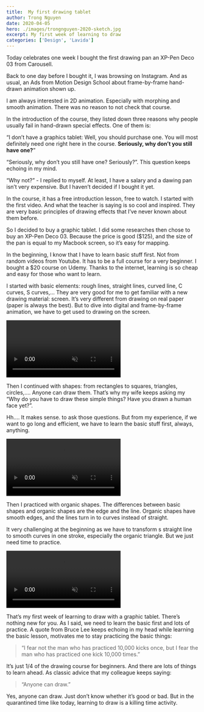 ```yaml
---
title:  My first drawing tablet
author: Trong Nguyen
date: 2020-04-05
hero: ./images/trongnguyen-2020-sketch.jpg
excerpt: My first week of learning to draw
categories: ['Design', 'Lavida']
---
```


Today celebrates one week I bought the first drawing pan an XP-Pen Deco 03 from Carousell.

Back to one day before I bought it, I was browsing on Instagram. And as usual, an Ads from Motion Design School about frame-by-frame hand-drawn animation shown up.

I am always interested in 2D animation. Especially with morphing and smooth animation. There was no reason to not check that course.

In the introduction of the course, they listed down three reasons why people usually fail in hand-drawn special effects. One of them is:

“I don’t have a graphics tablet:
Well, you should purchase one. You will most definitely need one right here in the course. **Seriously, why don’t you still have one?**”

“Seriously, why don’t you still have one? Seriously?”. This question keeps echoing in my mind.

“Why not?” - I replied to myself. At least, I have a salary and a dawing pan isn’t very expensive. But I haven’t decided if I bought it yet.

In the course, it has a free introduction lesson, free to watch. I started with the first video. And what the teacher is saying is so cool and inspired. They are very basic principles of drawing effects that I’ve never known about them before.

So I decided to buy a graphic tablet. I did some researches then chose to buy an XP-Pen Deco 03. Because the price is good ($125), and the size of the pan is equal to my Macbook screen, so it’s easy for mapping.

In the beginning, I know that I have to learn basic stuff first. Not from random videos from Youtube. It has to be a full course for a very beginner. I bought a $20 course on Udemy. Thanks to the internet, learning is so cheap and easy for those who want to learn.

I started with basic elements: rough lines, straight lines, curved line, C curves, S curves,… They are very good for me to get familiar with a new drawing material: screen. It’s very different from drawing on real paper (paper is always the best). But to dive into digital and frame-by-frame animation, we have to get used to drawing on the screen.

<div class="video">
  <video autoplay loop muted playsinline src="https://video.twimg.com/ext_tw_video/1246790038697807873/pu/vid/1160x720/MgnXXSDnO9YoZgo1.mp4"></video>
</div>

Then I continued with shapes: from rectangles to squares, triangles, circles,…. Anyone can draw them. That’s why my wife keeps asking my “Why do you have to draw these simple things? Have you drawn a human face yet?”.

Hh…. It makes sense. to ask those questions. But from my experience, if we want to go long and efficient, we have to learn the basic stuff first, always, anything.

<div class="video">
  <video autoplay loop muted playsinline src="https://video.twimg.com/ext_tw_video/1246790096587644929/pu/vid/1152x720/9ULxcDmnkGvqhI37.mp4"></video>
</div>

Then I practiced with organic shapes. The differences between basic shapes and organic shapes are the edge and the line. Organic shapes have smooth edges, and the lines turn in to curves instead of straight.

It very challenging at the beginning as we have to transform s straight line to smooth curves in one stroke, especially the organic triangle. But we just need time to practice.

<div class="video">
  <video autoplay loop muted playsinline src="https://video.twimg.com/ext_tw_video/1246790131840716800/pu/vid/1152x720/ryUQNxEO6pGWNazT.mp4"></video>
</div>

That’s my first week of learning to draw with a graphic tablet. There’s nothing new for you. As I said, we need to learn the basic first and lots of practice. A quote from Bruce Lee keeps echoing in my head while learning the basic lesson, motivates me to stay practicing the basic things:

> “I fear not the man who has practiced 10,000 kicks once, but I fear the man who has practiced one kick 10,000 times.”

It’s just 1/4 of the drawing course for beginners. And there are lots of things to learn ahead. As classic advice that my colleague keeps saying:

> “Anyone can draw.”

Yes, anyone can draw. Just don’t know whether it’s good or bad. But in the quarantined time like today, learning to draw is a killing time activity.
